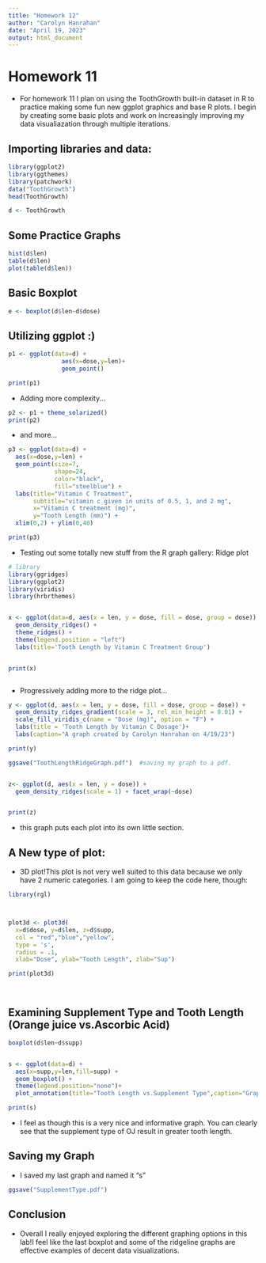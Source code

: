 ```yaml
---
title: "Homework 12"
author: "Carolyn Hanrahan"
date: "April 19, 2023"
output: html_document
---
```


# Homework 11
  - For homework 11 I plan on using the ToothGrowth built-in dataset in R to practice making some fun new ggplot graphics and base R plots. I begin by creating some basic plots and work on increasingly improving my data visualiazation through multiple iterations. 
  
  
## Importing libraries and data: 


```r
library(ggplot2)
library(ggthemes)
library(patchwork)
data("ToothGrowth")
head(ToothGrowth)

d <- ToothGrowth
```
## Some Practice Graphs 

```r

hist(d$len) 
table(d$len)
plot(table(d$len))

```

## Basic Boxplot

```r
e <- boxplot(d$len~d$dose)

```



## Utilizing ggplot :)


```r

p1 <- ggplot(data=d) +
               aes(x=dose,y=len)+
               geom_point()

print(p1)

```
  - Adding more complexity...

```r
p2 <- p1 + theme_solarized()
print(p2)
```


  - and more...
```r
p3 <- ggplot(data=d) +
  aes(x=dose,y=len) + 
  geom_point(size=7,
             shape=24,
             color="black",
             fill="steelblue") +
  labs(title="Vitamin C Treatment",
       subtitle="vitamin c given in units of 0.5, 1, and 2 mg",
       x="Vitamin C treatment (mg)",
       y="Tooth Length (mm)") +
  xlim(0,2) + ylim(0,40)

print(p3)
```

  - Testing out some totally new stuff from the R graph gallery: Ridge plot
  
```r

# library
library(ggridges)
library(ggplot2)
library(viridis)
library(hrbrthemes)


x <- ggplot(data=d, aes(x = len, y = dose, fill = dose, group = dose)) +
  geom_density_ridges() +
  theme_ridges() + 
  theme(legend.position = "left")
  labs(title='Tooth Length by Vitamin C Treatment Group')


print(x)



```

  - Progressively adding more to the ridge plot...
  
  
```r

y <- ggplot(d, aes(x = len, y = dose, fill = dose, group = dose)) +
  geom_density_ridges_gradient(scale = 3, rel_min_height = 0.01) +
  scale_fill_viridis_c(name = "Dose (mg)", option = "F") +
  labs(title = 'Tooth Length by Vitamin C Dosage')+
  labs(caption="A graph created by Carolyn Hanrahan on 4/19/23")

print(y)

ggsave("ToothLengthRidgeGraph.pdf")  #saving my graph to a pdf.



```

```r
z<- ggplot(d, aes(x = len, y = dose)) + 
  geom_density_ridges(scale = 1) + facet_wrap(~dose)


print(z)

```


  - this graph puts each plot into its own little section. 


## A New type of plot: 

  - 3D plot!This plot is not very well suited to this data because we only have 2 numeric categories. I am going to keep the code here, though:
  
```r
library(rgl)



plot3d <- plot3d( 
  x=d$dose, y=d$len, z=d$supp, 
  col = "red","blue","yellow", 
  type = 's', 
  radius = .1,
  xlab="Dose", ylab="Tooth Length", zlab="Sup")

print(plot3d)




```

## Examining Supplement Type and Tooth Length (Orange juice vs.Ascorbic Acid)

```r

boxplot(d$len~d$supp)


s <- ggplot(data=d) +
  aes(x=supp,y=len,fill=supp) + 
  geom_boxplot() + 
  theme(legend.position="none")+
  plot_annotation(title="Tooth Length vs.Supplement Type",caption="Graph made by Carolyn Hanrahan on 4/19/23")

print(s)


```

  - I feel as though this is a very nice and informative graph. You can clearly see that the supplement type of OJ result in greater tooth length. 

## Saving my Graph 

  - I saved my last graph and named it "s"

```r

ggsave("SupplementType.pdf")

```
## Conclusion 
  - Overall I really enjoyed exploring the different graphing options in this lab!I feel like the last boxplot and some of the ridgeline graphs are effective examples of decent data visualizations. 

